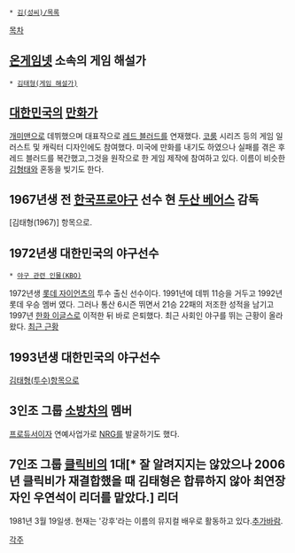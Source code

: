  * [[김(성씨)/목록]]

[[목차]]
== [[온게임넷]] 소속의 게임 해설가 ==
 * [[김태형(게임 해설가)]]

== [[대한민국]]의 [[만화가]] ==
[[개미맨]]으로 데뷔했으며 대표작으로 [[레드 블러드]]를 연재했다.
[[코룸]] 시리즈 등의 게임 일러스트 및 캐릭터 디자인에도 참여했다.
미국에 만화를 내기도 하였으나 실패를 겪은 후 레드 블러드를 복간했고,그것을 원작으로 한 게임 제작에 참여하고 있다. 이름이 비슷한 [[김형태]]와 혼동을 빚기도 한다.

== 1967년생 전 [[KBO 리그|한국프로야구]] 선수 현 [[두산 베어스]] 감독 ==
[김태형(1967)] 항목으로.

== 1972년생 대한민국의 야구선수 ==
 * [[야구 관련 인물(KBO)]]

1972년생 [[롯데 자이언츠]]의 투수 출신 선수이다. 1991년에 데뷔 11승을 거두고 1992년 롯데 우승 멤버 였다. 그러나 통산 6시즌 뛰면서 21승 22패의 저조한 성적을 남기고 1997년 [[한화 이글스]]로 이적한 뒤 바로 은퇴했다. 최근 사회인 야구를 뛰는 근황이 올라왔다. [http://sports.news.naver.com/sports/index.nhn?category=baseball&ctg=news&mod=read&office_id=410&article_id=0000178080 최근 근황]


== 1993년생 대한민국의 야구선수 ==
[[김태형(투수)]]항목으로

== 3인조 그룹 [[소방차]]의 멤버 ==
[[프로듀서]]이자 연예사업가로 [[NRG]]를 발굴하기도 했다.

== 7인조 그룹 [[클릭비]]의 1대[* 잘 알려지지는 않았으나 2006년 클릭비가 재결합했을 때 김태형은 합류하지 않아 최연장자인 우연석이 리더를 맡았다.] 리더 ==
1981년 3월 19일생. 현재는 '강후'라는 이름의 뮤지컬 배우로 활동하고 있다.[[추가바람]].

[[각주]]
